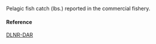 Pelagic fish catch (lbs.) reported in the commercial fishery.

#### Reference

[DLNR-DAR](http://dlnr.hawaii.gov/dar/fishing/commercial-fishing/)